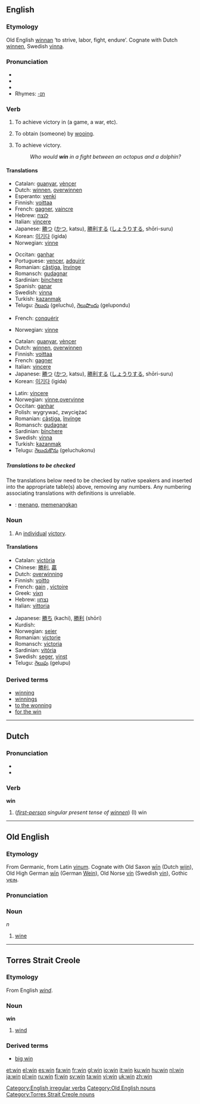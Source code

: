 ==English==

===Etymology===
Old English [[winnan]] ‘to strive, labor, fight, endure’.  Cognate with Dutch [[winnen]], Swedish [[vinna]].

===Pronunciation===
* {{IPA|/wɪn/}}
* {{SAMPA|/wIn/}}
*{{audio|en-us-win.ogg|Audio (US)}}
*Rhymes: [[Rhymes:English:-ɪn|-ɪn]]

===Verb===
{{en-verb|wins|winning|won}}

# {{transitive}} To achieve victory in (a game, a war, etc).
# {{transitive}} To obtain (someone) by [[wooing]].
# {{intransitive}} To achieve victory.
#:''Who would '''win''' in a fight between an octopus and a dolphin?''

====Translations====
{{trans-top|achieve victory in}}
*Catalan: [[guanyar]], [[vèncer]]
*Dutch: [[winnen]], [[overwinnen]]
*Esperanto: [[venki]]
*Finnish: [[voittaa]]
*French: [[gagner]], [[vaincre]]
*Hebrew: [[לנצח]]
*Italian: [[vincere]]
*Japanese: [[勝つ]] ([[かつ]], katsu), [[勝利する]] ([[しょうりする]], shōri-suru)
*Korean: [[이기다]] (igida)
*Norwegian: [[vinne]]
{{trans-mid}}
*Occitan: [[ganhar]]
*Portuguese: [[vencer]], [[adquirir]]
*Romanian: [[câştiga]], [[învínge]]
*Romansch: [[gudagnar]]
*Sardinian: [[bínchere]]
*Spanish: [[ganar]]
*Swedish: [[vinna]]
*Turkish: [[kazanmak]]
*Telugu: [[గెలుచు]] (geluchu), [[గెలుపొందు]] (gelupondu)
{{trans-bottom}}

{{trans-top|obtain (someone) by wooing}}
*French: [[conquérir]]
{{trans-mid}}
*Norwegian: [[vinne]]
{{trans-bottom}}

{{trans-top|intransitive: achieve by winning}}
*Catalan: [[guanyar]], [[vèncer]]
*Dutch: [[winnen]], [[overwinnen]]
*Finnish: [[voittaa]]
*French: [[gagner]]
*Italian: [[vincere]]
*Japanese: [[勝つ]] ([[かつ]], katsu), [[勝利する]] ([[しょうりする]], shōri-suru)
*Korean: [[이기다]] (igida)
{{trans-mid}}
*Latin: [[vincere]]
*Norwegian: [[vinne]],[[overvinne]]
*Occitan: [[ganhar]]
*Polish: wygrywać, zwyciężać
*Romanian: [[câştiga]], [[învínge]]
*Romansch: [[gudagnar]]
*Sardinian: [[bínchere]]
*Swedish: [[vinna]]
*Turkish: [[kazanmak]]
*Telugu: [[గెలుచుకొను]] (geluchukonu)
{{trans-bottom}}

=====Translations to be checked=====
<!--Remove this section once all of the translations below have been moved into the tables above.-->
{{checktrans}}
The translations below need to be checked by native speakers and inserted into the appropriate table(s) above, removing any numbers.  Any numbering associating translations with definitions is unreliable.

*{{ttbc|Indonesian}}: [[menang]], [[menang|memenangkan]]

===Noun===
{{en-noun}}

# An [[individual]] [[victory]].

====Translations====
{{top}}
*Catalan: [[victòria]] {{f}}
*Chinese: [[勝利]], [[贏]]
*Dutch: [[overwinning]] {{f}}
*Finnish: [[voitto]]
*French: [[gain]] {{m}}, [[victoire]] {{f}}
*Greek: [[νίκη]]
*Hebrew: [[נצחון]] {{m}}
*Italian: [[vittoria]] {{f}}
{{mid}}
*Japanese: [[勝ち]] (kachi), [[勝利]] (shōri)
*Kurdish: {{KUchar|[[بردنه‌وه‌]]}}
*Norwegian: [[seier]] {{m}}
*Romanian: [[victorie]] {{f}}
*Romansch: [[victoria]] {{f}}
*Sardinian: [[vitória]] {{f}}
*Swedish: [[seger]], [[vinst]]
*Telugu: [[గెలుపు]] (gelupu)
{{bottom}}

===Derived terms===
*[[winning]]<!--adjective-->
*[[winnings]]
*[[to the wonning]]
*[[for the win]]

[[Category:English irregular verbs]]

----

==Dutch==

===Pronunciation===
* {{IPA|/wɪn/}}
* {{SAMPA|/wIn/}}

===Verb===
'''win'''

# (''[[first-person]] singular present tense of [[winnen]]'')  (I) win

----

==Old English==

===Etymology===
From Germanic, from Latin [[vinum]].  Cognate with Old Saxon [[win#Old Saxon|wīn]] (Dutch [[wijn]]), Old High German [[win#Old High German|wīn]] (German [[Wein]]), Old Norse [[vín]] (Swedish [[vin#Swedish|vin]]), Gothic [[𐍅𐌴𐌹𐌽]].

===Pronunciation===
{{IPA|/wi:n/}}

===Noun===
{{Unicode|'''wīn'''}} ''n''

# [[wine]]

[[Category:Old English nouns]]

----

==Torres Strait Creole==

===Etymology===
From English ''[[wind]]''.

===Noun===
'''win'''

# [[wind]]

===Derived terms===
*[[big win#Torres_Strait_Creole|big win]]

[[Category:Torres Strait Creole nouns]]

[[et:win]]
[[el:win]]
[[es:win]]
[[fa:win]]
[[fr:win]]
[[gl:win]]
[[io:win]]
[[it:win]]
[[ku:win]]
[[hu:win]]
[[nl:win]]
[[ja:win]]
[[pl:win]]
[[ru:win]]
[[fi:win]]
[[sv:win]]
[[ta:win]]
[[vi:win]]
[[uk:win]]
[[zh:win]]